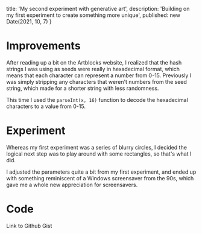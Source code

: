 
  title: 'My second experiment with generative art',
  description: 'Building on my first experiment to create something more unique',
  published: new Date(2021, 10, 7)
}

# Improvements
After reading up a bit on the Artblocks website, I realized that the hash strings I was using as seeds were really in hexadecimal format, which means that each character can represent a number from 0-15.
Previously I was simply stripping any characters that weren't numbers from the seed string, which made for a shorter string with less randomness.

This time I used the `parseInt(x, 16)` function to decode the hexadecimal characters to a value from 0-15.

# Experiment
Whereas my first experiment was a series of blurry circles, I decided the logical next step was to play around with some rectangles, so that's what I did.

I adjusted the parameters quite a bit from my first experiment, and ended up with something reminiscent of a Windows screensaver from the 90s, which gave me a whole new appreciation for screensavers.

<ReactRects />

# Code
<Anchor href="https://gist.github.com/cmraible/ac01aab0c8d62a8a7479af9b21458a41" target="_blank">Link to Github Gist</Anchor>



